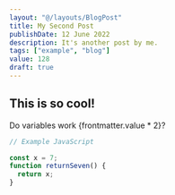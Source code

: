 ```yaml
---
layout: "@/layouts/BlogPost"
title: My Second Post
publishDate: 12 June 2022
description: It's another post by me.
tags: ["example", "blog"]
value: 128
draft: true
---
```


## This is so cool!

Do variables work {frontmatter.value * 2}?

```js
// Example JavaScript

const x = 7;
function returnSeven() {
  return x;
}
```
